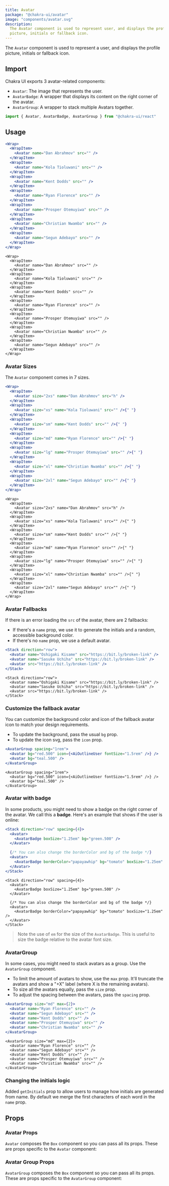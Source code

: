 ```yaml
---
title: Avatar
package: "@chakra-ui/avatar"
image: "components/avatar.svg"
description:
  The Avatar component is used to represent user, and displays the profile
  picture, initials or fallback icon.
---
```


The `Avatar` component is used to represent a user, and displays the profile
picture, initials or fallback icon.

## Import

Chakra UI exports 3 avatar-related components:

- `Avatar`: The image that represents the user.
- `AvatarBadge`: A wrapper that displays its content on the right corner of the
  avatar.
- `AvatarGroup`: A wrapper to stack multiple Avatars together.

```js
import { Avatar, AvatarBadge, AvatarGroup } from "@chakra-ui/react"
```

## Usage

```jsx
<Wrap>
  <WrapItem>
    <Avatar name="Dan Abrahmov" src="" />
  </WrapItem>
  <WrapItem>
    <Avatar name="Kola Tioluwani" src="" />
  </WrapItem>
  <WrapItem>
    <Avatar name="Kent Dodds" src="" />
  </WrapItem>
  <WrapItem>
    <Avatar name="Ryan Florence" src="" />
  </WrapItem>
  <WrapItem>
    <Avatar name="Prosper Otemuyiwa" src="" />
  </WrapItem>
  <WrapItem>
    <Avatar name="Christian Nwamba" src="" />
  </WrapItem>
  <WrapItem>
    <Avatar name="Segun Adebayo" src="" />
  </WrapItem>
</Wrap>
```

```tsx
<Wrap>
  <WrapItem>
    <Avatar name="Dan Abrahmov" src="" />
  </WrapItem>
  <WrapItem>
    <Avatar name="Kola Tioluwani" src="" />
  </WrapItem>
  <WrapItem>
    <Avatar name="Kent Dodds" src="" />
  </WrapItem>
  <WrapItem>
    <Avatar name="Ryan Florence" src="" />
  </WrapItem>
  <WrapItem>
    <Avatar name="Prosper Otemuyiwa" src="" />
  </WrapItem>
  <WrapItem>
    <Avatar name="Christian Nwamba" src="" />
  </WrapItem>
  <WrapItem>
    <Avatar name="Segun Adebayo" src="" />
  </WrapItem>
</Wrap>
```

### Avatar Sizes

The `Avatar` component comes in 7 sizes.

```jsx
<Wrap>
  <WrapItem>
    <Avatar size="2xs" name="Dan Abrahmov" src="h" />
  </WrapItem>
  <WrapItem>
    <Avatar size="xs" name="Kola Tioluwani" src="" />{" "}
  </WrapItem>
  <WrapItem>
    <Avatar size="sm" name="Kent Dodds" src="" />{" "}
  </WrapItem>
  <WrapItem>
    <Avatar size="md" name="Ryan Florence" src="" />{" "}
  </WrapItem>
  <WrapItem>
    <Avatar size="lg" name="Prosper Otemuyiwa" src="" />{" "}
  </WrapItem>
  <WrapItem>
    <Avatar size="xl" name="Christian Nwamba" src="" />{" "}
  </WrapItem>
  <WrapItem>
    <Avatar size="2xl" name="Segun Adebayo" src="" />{" "}
  </WrapItem>
</Wrap>
```

```tsx
<Wrap>
  <WrapItem>
    <Avatar size="2xs" name="Dan Abrahmov" src="h" />
  </WrapItem>
  <WrapItem>
    <Avatar size="xs" name="Kola Tioluwani" src="" />{" "}
  </WrapItem>
  <WrapItem>
    <Avatar size="sm" name="Kent Dodds" src="" />{" "}
  </WrapItem>
  <WrapItem>
    <Avatar size="md" name="Ryan Florence" src="" />{" "}
  </WrapItem>
  <WrapItem>
    <Avatar size="lg" name="Prosper Otemuyiwa" src="" />{" "}
  </WrapItem>
  <WrapItem>
    <Avatar size="xl" name="Christian Nwamba" src="" />{" "}
  </WrapItem>
  <WrapItem>
    <Avatar size="2xl" name="Segun Adebayo" src="" />{" "}
  </WrapItem>
</Wrap>
```

### Avatar Fallbacks

If there is an error loading the `src` of the avatar, there are 2 fallbacks:

- If there's a `name` prop, we use it to generate the initials and a random,
  accessible background color.
- If there's no `name` prop, we use a default avatar.

```jsx
<Stack direction="row">
  <Avatar name="Oshigaki Kisame" src="https://bit.ly/broken-link" />
  <Avatar name="Sasuke Uchiha" src="https://bit.ly/broken-link" />
  <Avatar src="https://bit.ly/broken-link" />
</Stack>
```

```tsx
<Stack direction="row">
  <Avatar name="Oshigaki Kisame" src="https://bit.ly/broken-link" />
  <Avatar name="Sasuke Uchiha" src="https://bit.ly/broken-link" />
  <Avatar src="https://bit.ly/broken-link" />
</Stack>
```

### Customize the fallback avatar

You can customize the background color and icon of the fallback avatar icon to
match your design requirements.

- To update the background, pass the usual `bg` prop.
- To update the icon svg, pass the `icon` prop.

```jsx
<AvatarGroup spacing="1rem">
  <Avatar bg="red.500" icon={<AiOutlineUser fontSize="1.5rem" />} />
  <Avatar bg="teal.500" />
</AvatarGroup>
```

```tsx
<AvatarGroup spacing="1rem">
  <Avatar bg="red.500" icon={<AiOutlineUser fontSize="1.5rem" />} />
  <Avatar bg="teal.500" />
</AvatarGroup>
```

### Avatar with badge

In some products, you might need to show a badge on the right corner of the
avatar. We call this a **badge**. Here's an example that shows if the user is
online:

```jsx
<Stack direction="row" spacing={4}>
  <Avatar>
    <AvatarBadge boxSize="1.25em" bg="green.500" />
  </Avatar>

  {/* You can also change the borderColor and bg of the badge */}
  <Avatar>
    <AvatarBadge borderColor="papayawhip" bg="tomato" boxSize="1.25em" />
  </Avatar>
</Stack>
```

```tsx
<Stack direction="row" spacing={4}>
  <Avatar>
    <AvatarBadge boxSize="1.25em" bg="green.500" />
  </Avatar>

  {/* You can also change the borderColor and bg of the badge */}
  <Avatar>
    <AvatarBadge borderColor="papayawhip" bg="tomato" boxSize="1.25em" />
  </Avatar>
</Stack>
```

> Note the use of `em` for the size of the `AvatarBadge`. This is useful to size
> the badge relative to the avatar font size.

### AvatarGroup

In some cases, you might need to stack avatars as a group. Use the `AvatarGroup`
component.

- To limit the amount of avatars to show, use the `max` prop. It'll truncate the
  avatars and show a "+X" label (where X is the remaining avatars).
- To size all the avatars equally, pass the `size` prop.
- To adjust the spacing between the avatars, pass the `spacing` prop.

```jsx
<AvatarGroup size="md" max={2}>
  <Avatar name="Ryan Florence" src="" />
  <Avatar name="Segun Adebayo" src="" />
  <Avatar name="Kent Dodds" src="" />
  <Avatar name="Prosper Otemuyiwa" src="" />
  <Avatar name="Christian Nwamba" src="" />
</AvatarGroup>
```

```tsx
<AvatarGroup size="md" max={2}>
  <Avatar name="Ryan Florence" src="" />
  <Avatar name="Segun Adebayo" src="" />
  <Avatar name="Kent Dodds" src="" />
  <Avatar name="Prosper Otemuyiwa" src="" />
  <Avatar name="Christian Nwamba" src="" />
</AvatarGroup>
```

### Changing the initials logic

Added `getInitials` prop to allow users to manage how initials are generated
from name. By default we merge the first characters of each word in the `name`
prop.

## Props

### Avatar Props

`Avatar` composes the `Box` component so you can pass all its props. These are
props specific to the `Avatar` component:

<PropsTable of="Avatar" />

### Avatar Group Props

`AvatarGroup` composes the `Box` component so you can pass all its props. These
are props specific to the `AvatarGroup` component:

<PropsTable of="AvatarGroup" />
